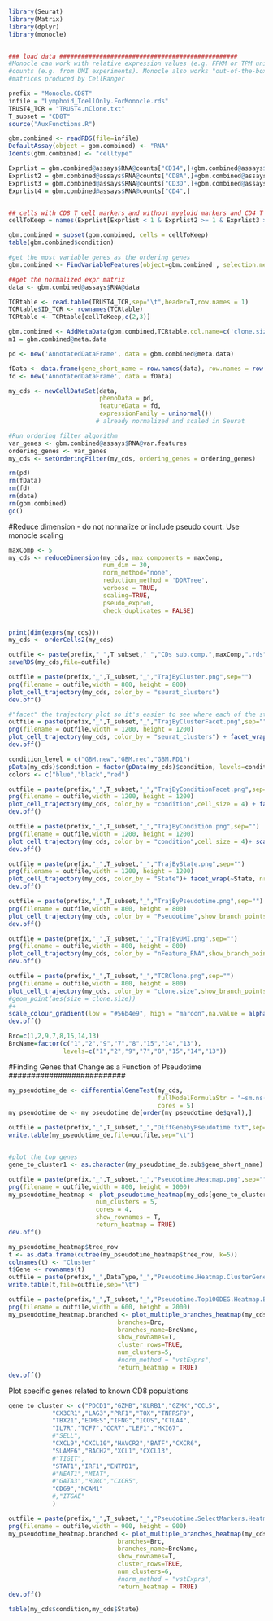 ```{r}
library(Seurat)
library(Matrix)
library(dplyr)
library(monocle) 


### load data #################################################
#Monocle can work with relative expression values (e.g. FPKM or TPM units) or absolute transcript 
#counts (e.g. from UMI experiments). Monocle also works "out-of-the-box" with the transcript count 
#matrices produced by CellRanger

prefix = "Monocle.CD8T"
infile = "Lymphoid_TcellOnly.ForMonocle.rds"
TRUST4_TCR = "TRUST4.nClone.txt"
T_subset = "CD8T"
source("AuxFunctions.R")
```

```{r}
gbm.combined <- readRDS(file=infile)
DefaultAssay(object = gbm.combined) <- "RNA"
Idents(gbm.combined) <- "celltype"

Exprlist = gbm.combined@assays$RNA@counts["CD14",]+gbm.combined@assays$RNA@counts["CD68",]
Exprlist2 = gbm.combined@assays$RNA@counts["CD8A",]+gbm.combined@assays$RNA@counts["CD8B",]
Exprlist3 = gbm.combined@assays$RNA@counts["CD3D",]+gbm.combined@assays$RNA@counts["CD3E",]+gbm.combined@assays$RNA@counts["CD3G",]
Exprlist4 = gbm.combined@assays$RNA@counts["CD4",]


## cells with CD8 T cell markers and without myeloid markers and CD4 T markers (CD8 only)
cellToKeep = names(Exprlist[Exprlist < 1 & Exprlist2 >= 1 & Exprlist3 >= 1 & Exprlist4 < 1])

gbm.combined = subset(gbm.combined, cells = cellToKeep) 
table(gbm.combined$condition)

#get the most variable genes as the ordering genes
gbm.combined <- FindVariableFeatures(object=gbm.combined , selection.method = "vst", nfeatures = 1000) 
```

```{r}
##get the normalized expr matrix
data <- gbm.combined@assays$RNA@data

TCRtable <- read.table(TRUST4_TCR,sep="\t",header=T,row.names = 1)
TCRtable$ID_TCR <- rownames(TCRtable)
TCRtable <- TCRtable[cellToKeep,c(2,3)]

gbm.combined <- AddMetaData(gbm.combined,TCRtable,col.name=c('clone.size','tcr_cell_id'))
m1 = gbm.combined@meta.data

pd <- new('AnnotatedDataFrame', data = gbm.combined@meta.data)

fData <- data.frame(gene_short_name = row.names(data), row.names = row.names(data))
fd <- new('AnnotatedDataFrame', data = fData)

my_cds <- newCellDataSet(data,
                         phenoData = pd,
                         featureData = fd,
                         expressionFamily = uninormal())
                        # already normalized and scaled in Seurat

#Run ordering filter algorithm
var_genes <- gbm.combined@assays$RNA@var.features
ordering_genes <- var_genes
my_cds <- setOrderingFilter(my_cds, ordering_genes = ordering_genes)

rm(pd)
rm(fData)
rm(fd)
rm(data)
rm(gbm.combined)
gc()
```

#Reduce dimension - do not normalize or include pseudo count. Use monocle scaling
```{r}
maxComp <- 5
my_cds <- reduceDimension(my_cds, max_components = maxComp,
                          num_dim = 30,
                          norm_method="none", 
                          reduction_method = 'DDRTree',
                          verbose = TRUE,
                          scaling=TRUE,
                          pseudo_expr=0,
                          check_duplicates = FALSE)


print(dim(exprs(my_cds)))
my_cds <- orderCells2(my_cds)

outfile <- paste(prefix,"_",T_subset,"_","CDs_sub.comp.",maxComp,".rds",sep="")
saveRDS(my_cds,file=outfile)
```

```{r}
outfile = paste(prefix,"_",T_subset,"_","TrajByCluster.png",sep="")
png(filename = outfile,width = 800, height = 800)
plot_cell_trajectory(my_cds, color_by = "seurat_clusters")
dev.off()

#"facet" the trajectory plot so it's easier to see where each of the states are located
outfile = paste(prefix,"_",T_subset,"_","TrajByClusterFacet.png",sep="")
png(filename = outfile,width = 1200, height = 1200)
plot_cell_trajectory(my_cds, color_by = "seurat_clusters") + facet_wrap(~seurat_clusters, nrow = 3)
dev.off()

condition_level = c("GBM.new","GBM.rec","GBM.PD1")
pData(my_cds)$condition = factor(pData(my_cds)$condition, levels=condition_level)
colors <- c("blue","black","red")

outfile = paste(prefix,"_",T_subset,"_","TrajByConditionFacet.png",sep="")
png(filename = outfile,width = 1200, height = 1200)
plot_cell_trajectory(my_cds, color_by = "condition",cell_size = 4) + facet_wrap(~condition, nrow = 3) + scale_color_manual(values = colors)
dev.off()

outfile = paste(prefix,"_",T_subset,"_","TrajByCondition.png",sep="")
png(filename = outfile,width = 1200, height = 1200)
plot_cell_trajectory(my_cds, color_by = "condition",cell_size = 4)+ scale_color_manual(values = colors)
dev.off()

outfile = paste(prefix,"_",T_subset,"_","TrajByState.png",sep="")
png(filename = outfile,width = 1200, height = 1200)
plot_cell_trajectory(my_cds, color_by = "State")+ facet_wrap(~State, nrow = 4)
dev.off()

outfile = paste(prefix,"_",T_subset,"_","TrajByPseudotime.png",sep="")
png(filename = outfile,width = 800, height = 800)
plot_cell_trajectory(my_cds, color_by = "Pseudotime",show_branch_points=TRUE)
dev.off()

outfile = paste(prefix,"_",T_subset,"_","TrajByUMI.png",sep="")
png(filename = outfile,width = 800, height = 800)
plot_cell_trajectory(my_cds, color_by = "nFeature_RNA",show_branch_points=TRUE)
dev.off()

outfile = paste(prefix,"_",T_subset,"_","TCRClone.png",sep="")
png(filename = outfile,width = 800, height = 800)
plot_cell_trajectory(my_cds, color_by = "clone.size",show_branch_points=TRUE,cell_size = 3, shape=21)+
#geom_point(aes(size = clone.size))
#+
scale_colour_gradient(low = "#56b4e9", high = "maroon",na.value = alpha("grey",0.2))
dev.off()

Brc=c(1,2,9,7,8,15,14,13)
BrcName=factor(c("1","2","9","7","8","15","14","13"),
               levels=c("1","2","9","7","8","15","14","13"))
```


#Finding Genes that Change as a Function of Pseudotime ##########################
```{r}
my_pseudotime_de <- differentialGeneTest(my_cds,
                                         fullModelFormulaStr = "~sm.ns(Pseudotime)",
                                         cores = 5)
my_pseudotime_de <- my_pseudotime_de[order(my_pseudotime_de$qval),]

outfile = paste(prefix,"_",T_subset,"_","DiffGenebyPseudotime.txt",sep="")
write.table(my_pseudotime_de,file=outfile,sep="\t")


#plot the top genes
gene_to_cluster1 <- as.character(my_pseudotime_de.sub$gene_short_name) 

outfile = paste(prefix,"_",T_subset,"_","Pseudotime.Heatmap.png",sep="")
png(filename = outfile,width = 800, height = 1000)
my_pseudotime_heatmap <- plot_pseudotime_heatmap(my_cds[gene_to_cluster1,],
                        num_clusters = 5,
                        cores = 4,
                        show_rownames = T,
                        return_heatmap = TRUE)
dev.off()

my_pseudotime_heatmap$tree_row
t <- as.data.frame(cutree(my_pseudotime_heatmap$tree_row, k=5))
colnames(t) <- "Cluster"
t$Gene <- rownames(t)
outfile = paste(prefix,"_",DataType,"_","Pseudotime.Heatmap.ClusterGene.txt",sep="")
write.table(t,file=outfile,sep="\t")

outfile = paste(prefix,"_",T_subset,"_","Pseudotime.Top100DEG.Heatmap.Branch.png",sep="")
png(filename = outfile,width = 600, height = 2000)
my_pseudotime_heatmap.branched <- plot_multiple_branches_heatmap(my_cds[gene_to_cluster1,],
                              branches=Brc,
                              branches_name=BrcName,
                              show_rownames=T,
                              cluster_rows=TRUE,
                              num_clusters=5,
                              #norm_method = "vstExprs",
                              return_heatmap = TRUE)
dev.off()

```

Plot specific genes related to known CD8 populations
```{r}
gene_to_cluster <- c("PDCD1","GZMB","KLRB1","GZMK","CCL5",
            "CX3CR1","LAG3","PRF1","TOX","TNFRSF9",
            "TBX21","EOMES","IFNG","ICOS","CTLA4",
            "IL7R","TCF7","CCR7","LEF1","MKI67",
            #"SELL",
            "CXCL9","CXCL10","HAVCR2","BATF","CXCR6",
            "SLAMF6","BACH2","XCL1","CXCL13",
            #"TIGIT",
            "STAT1","IRF1","ENTPD1",
            #"NEAT1","MIAT",
            #"GATA3","RORC","CXCR5",
            "CD69","NCAM1"
            #,"ITGAE"
            )

outfile = paste(prefix,"_",T_subset,"_","Pseudotime.SelectMarkers.Heatmap.png",sep="")
png(filename = outfile,width = 900, height = 900)
my_pseudotime_heatmap.branched <- plot_multiple_branches_heatmap(my_cds[gene_to_cluster,],
                              branches=Brc,
                              branches_name=BrcName,
                              show_rownames=T,
                              cluster_rows=TRUE,
                              num_clusters=6,
                              #norm_method = "vstExprs",
                              return_heatmap = TRUE)
dev.off()

table(my_cds$condition,my_cds$State)

```




